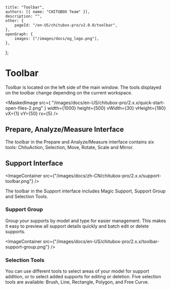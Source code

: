
	title: "Toolbar",
	authors: [{ name: "CHITUBOX Team" }],
	description: "",
	other: {
		pageId: "/en-US/chitubox-pro/v2.0.0/toolbar",
	},
	openGraph: {
		images: ["/images/docs/og_logo.png"],
	},
};

# Toolbar

Toolbar is located on the left side of the main window. The tools displayed on the toolbar change depending on the current workspace.

<MaskedImage
	src={
		"/images/docs/en-US/chitubox-pro/2.x.x/quick-start-open-files-2.png"
	}
	width={1000}
	height={500}
	vWidth={30}
	vHeight={180}
	vX={1}
	vY={50}
	rx={5}
/>

## Prepare, Analyze/Measure Interface

The toolbar in the Prepare and Analyze/Measure interface contains six tools: <Link href="/en-US/chitubox-pro/latest/chitu-action">ChituAction</Link>, <Link href="/en-US/chitubox-pro/latest/model-processing#select">Selection</Link>, <Link href="/en-US/chitubox-pro/latest/model-processing#move">Move</Link>, <Link href="/en-US/chitubox-pro/latest/model-processing#rotate">Rotate</Link>, <Link href="/en-US/chitubox-pro/latest/model-processing#scale">Scale</Link> and <Link href="/en-US/chitubox-pro/latest/model-processing#mirror">Mirror</Link>.

## Support Interface

<ImageContainer
	src={"/images/docs/zh-CN/chitubox-pro/2.x.x/support-toolbar.png"}
/>

The toolbar in the Support interface includes <Link href="/en-US/chitubox-pro/latest/support/magic-support">Magic Support</Link>, <Link href="#support-group">Support Group</Link> and <Link href="#selection-tools">Selection Tools</Link>.

### Support Group

Group your supports by model and type for easier management. This makes it easy to preview all support details quickly and batch edit or delete supports.

<ImageContainer
	src={"/images/docs/en-US/chitubox-pro/2.x.x/toolbar-support-group.png"}
/>

### Selection Tools

You can use different tools to select areas of your model for support addition, or to select added supports for editing or deletion. Five selection tools are available: Brush, Line, Rectangle, Polygon, and Free Curve.
